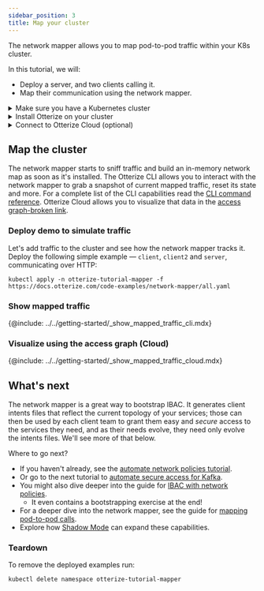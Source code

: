 ```yaml
---
sidebar_position: 3
title: Map your cluster
---
```


The network mapper allows you to map pod-to-pod traffic within your K8s cluster.

In this tutorial, we will:

- Deploy a server, and two clients calling it.
- Map their communication using the network mapper.

<details>
<summary>Make sure you have a Kubernetes cluster</summary>

Before you start, you need to have a Kubernetes cluster. Having a cluster with a [CNI](https://kubernetes.io/docs/concepts/extend-kubernetes/compute-storage-net/network-plugins/) that supports [NetworkPolicies](https://kubernetes.io/docs/concepts/services-networking/network-policies/) isn't required for this tutorial, but is recommended so that your cluster works with other tutorials.

{@include: ../../_common/cluster-setup.md}
</details>

<details>
<summary>Install Otterize on your cluster</summary>

:::note
You can skip this section if Otterize is already installed in your cluster.
:::

{@include: ../../_common/install-otterize.md}

</details>

<details>
<summary>Connect to Otterize Cloud (optional)</summary>
Upgrade/install your Otterize OSS deployment using the *client id* and *client secret* generated for your integration.

{@include: ../../_common/install-otterize-cloud.md}

For a detailed instructions follow this [guide](/getting-started/connect-to-cloud#integrate-your-cluster)
</details>

## Map the cluster

The network mapper starts to sniff traffic and build an in-memory network map as soon as it's installed.
The Otterize CLI allows you to interact with the network mapper to grab a snapshot of current mapped traffic,
reset its state and more. For a complete list of the CLI capabilities read the [CLI command reference](/reference/cli/#network-mapper).
Otterize Cloud allows you to visualize that data in the [access graph-broken link](/broken/link).

### Deploy demo to simulate traffic

Let's add traffic to the cluster and see how the network mapper tracks it.
Deploy the following simple example &mdash; `client`, `client2` and `server`, communicating over HTTP:
```shell
kubectl apply -n otterize-tutorial-mapper -f https://docs.otterize.com/code-examples/network-mapper/all.yaml
```

### Show mapped traffic

{@include: ../../getting-started/_show_mapped_traffic_cli.mdx}

### Visualize using the access graph (Cloud)

{@include: ../../getting-started/_show_mapped_traffic_cloud.mdx}


## What's next

The network mapper is a great way to bootstrap IBAC. It generates client intents files that reflect
the current topology of your services; those can then be used by each client team to grant them easy
and *secure* access to the services they need, and as their needs evolve, they need only evolve
the intents files. We'll see more of that below.

Where to go next?

- If you haven't already, see the [automate network policies tutorial](/quick-tutorials/k8s-network-policies).
- Or go to the next tutorial to [automate secure access for Kafka](/quick-tutorials/k8s-kafka-mtls).
- You might also dive deeper into the guide for [IBAC with network policies](../capabilities/network-policies).
  - It even contains a bootstrapping exercise at the end!
- For a deeper dive into the network mapper, see the guide for [mapping pod-to-pod calls](../capabilities/k8s-mapping-pod-to-pod-calls).
- Explore how [Shadow Mode](/quick-tutorials/k8s-shadow-mode) can expand these capabilities.

### Teardown

To remove the deployed examples run:

```bash
kubectl delete namespace otterize-tutorial-mapper
```
